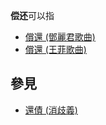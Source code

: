 '''偿还'''可以指
{{wiktionary}}
*[[償還_(鄧麗君歌曲)|償還 (鄧麗君歌曲)]]
*[[償還_(王菲歌曲)|償還 (王菲歌曲)]]

== 參見 ==
*[[還債_(消歧義)|還債 (消歧義)]]

{{disamb|cat = 二字作品消歧义}}
